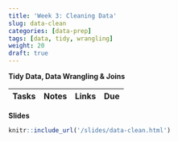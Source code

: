 ```yaml
---
title: 'Week 3: Cleaning Data'
slug: data-clean
categories: [data-prep]
tags: [data, tidy, wrangling]
weight: 20
draft: true
---
```




**Tidy Data, Data Wrangling & Joins**


| Tasks | Notes | Links | Due |
| -------- | ------------- | ------ | ---- |

**Slides**
```r
knitr::include_url('/slides/data-clean.html')
```


